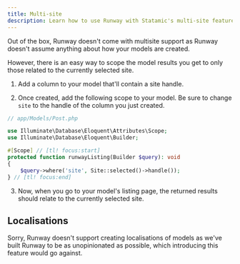 ```yaml
---
title: Multi-site
description: Learn how to use Runway with Statamic's multi-site feature.
---
```


Out of the box, Runway doesn't come with multisite support as Runway doesn't assume anything about how your models are created.

However, there is an easy way to scope the model results you get to only those related to the currently selected site.

1. Add a column to your model that'll contain a site handle.

2. Once created, add the following scope to your model. Be sure to change `site` to the handle of the column you just created.

```php
// app/Models/Post.php

use Illuminate\Database\Eloquent\Attributes\Scope;
use Illuminate\Database\Eloquent\Builder;

#[Scope] // [tl! focus:start]
protected function runwayListing(Builder $query): void
{
    $query->where('site', Site::selected()->handle());
} // [tl! focus:end]
```

3. Now, when you go to your model's listing page, the returned results should relate to the currently selected site.

## Localisations

Sorry, Runway doesn't support creating localisations of models as we've built Runway to be as unopinionated as possible, which introducing this feature would go against.
